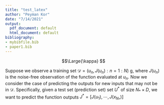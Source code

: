```yaml
---
title: "test_latex"
author: "Peyman Kor"
date: "7/14/2021"
output:
  pdf_document: default
  html_document: default
bibliography:
- mybibfile.bib
- paper1.bib
---
```


$$\Large{\kappa} $$

```{=tex}
\begin{equation}
\begin{split}
& \mathbf{\mu} = [m(u_1),\cdots,m(u_M)] \\
& \sum_{i,j}= \kappa \\
{{\bf K}_{X,X}} K
\label{eq:mean_cov}
\end{split}
\end{equation}
```

```{=tex}
\begin{equation}
\Large {\kappa} 
(u,u') =\sigma_f^2(1 + \frac{\sqrt{5}|h|}{\ell}\frac{5h^2}{3\ell^2})exp(-\frac{ -\sqrt{5}|h|}{\ell})
\label{eq:mean_cov_gp}
\end{equation}
```

Suppose we observe a training set $\mathcal{D}={(u_n,J(u_n) : n=1:N )}$ g, where $J(u_n)$ is the noise-free observation of the function evaluated at $u_n$. Now we consider the case of predicting the outputs for new inputs that may not be in $\mathcal{D}$. Specifically, given a test set (prediction set) set $U^*$ of size $N_* \times D$, we want to predict the function outputs
$J^* = [J(u_1), \cdots, J(x_{N_*})]$ 